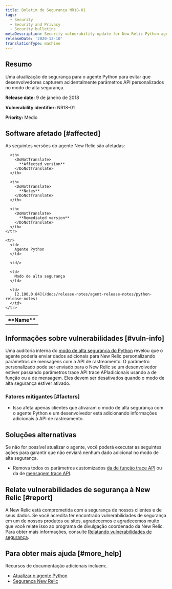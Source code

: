 ```yaml
---
title: Boletim de Segurança NR18-01
tags:
  - Security
  - Security and Privacy
  - Security bulletins
metaDescription: Security vulnerability update for New Relic Python agent.
releaseDate: '2020-12-10'
translationType: machine
---
```


## Resumo

Uma atualização de segurança para o agente Python para evitar que desenvolvedores capturem acidentalmente parâmetros API personalizados no modo de alta segurança.

<DoNotTranslate>**Release date:**</DoNotTranslate> 9 de janeiro de 2018

<DoNotTranslate>**Vulnerability identifier:**</DoNotTranslate> NR18-01

<DoNotTranslate>**Priority:**</DoNotTranslate> Médio

## Software afetado [#affected]

As seguintes versões do agente New Relic são afetadas:

<table>
  <tbody>
    <tr>
      <th>
        <DoNotTranslate>
          **Name**
        </DoNotTranslate>
      </th>

      <th>
        <DoNotTranslate>
          **Affected version**
        </DoNotTranslate>
      </th>

      <th>
        <DoNotTranslate>
          **Notes**
        </DoNotTranslate>
      </th>

      <th>
        <DoNotTranslate>
          **Remediated version**
        </DoNotTranslate>
      </th>
    </tr>

    <tr>
      <td>
        Agente Python
      </td>

      <td/>

      <td>
        Modo de alta segurança
      </td>

      <td>
        [2.100.0.84](/docs/release-notes/agent-release-notes/python-release-notes)
      </td>
    </tr>
  </tbody>
</table>

## Informações sobre vulnerabilidades [#vuln-info]

Uma auditoria interna do [modo de alta segurança do Python](/docs/agents/python-agent/configuration/python-agent-configuration#high_security) revelou que o agente poderia enviar dados adicionais para New Relic personalizando parâmetros de mensagens com a API de rastreamento. O parâmetro personalizado pode ser enviado para o New Relic se um desenvolvedor estiver passando parâmetros trace API trace APIadicionais usando a de função ou a de mensagem. Eles devem ser desativados quando o modo de alta segurança estiver ativado.

### Fatores mitigantes [#factors]

* Isso afeta apenas clientes que ativaram o modo de alta segurança com o agente Python e um desenvolvedor está adicionando informações adicionais à API de rastreamento.

## Soluções alternativas

Se não for possível atualizar o agente, você poderá executar as seguintes ações para garantir que não enviará nenhum dado adicional no modo de alta segurança.

* Remova todos os parâmetros customizados [da de função trace API](/docs/agents/python-agent/python-agent-api/function_trace) ou da de [mensagem trace API](/docs/agents/python-agent/python-agent-api/message-trace).

## Relate vulnerabilidades de segurança à New Relic [#report]

A New Relic está comprometida com a segurança de nossos clientes e de seus dados. Se você acredita ter encontrado vulnerabilidades de segurança em um de nossos produtos ou sites, agradecemos e agradecemos muito que você relate isso ao programa de divulgação coordenado da New Relic. Para obter mais informações, consulte [Relatando vulnerabilidades de segurança](/docs/security/new-relic-security/data-privacy/reporting-security-vulnerabilities).

## Para obter mais ajuda [#more_help]

Recursos de documentação adicionais incluem:.

* [Atualizar o agente Python](/docs/agents/python-agent/installation-configuration/upgrade-python-agent)
* [Segurança New Relic](https://newrelic.com/security)